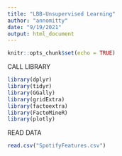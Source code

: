 ---
title: "LBB-Unsupervised Learning"
author: "annomitty"
date: "9/19/2021"
output: html_document
---

```{r setup, include=FALSE}
knitr::opts_chunk$set(echo = TRUE)
```

CALL LIBRARY

```{r}
library(dplyr)
library(tidyr)
library(GGally)
library(gridExtra)
library(factoextra)
library(FactoMineR)
library(plotly)
```

READ DATA

```{r}
read.csv("SpotifyFeatures.csv")
```

